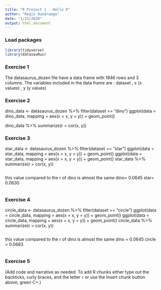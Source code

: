 ```yaml
---
title: "R Project 1 - Hello R"
author: "Regis Ouedraogo"
date: "1/23/2020"
output: html_document
---
```


### Load packages

```r
library(tidyverse) 
library(datasauRus)
```


### Exercise 1

The datasaurus_dozen file have a data frame with 1846 rows and 3 columns.
The variables included in the data frame are :
dataset , 
x (x values) , 
y (y values)



### Exercise 2


dino_data <- datasaurus_dozen %>%
  filter(dataset == "dino")
ggplot(data = dino_data, mapping = aes(x = x, y = y)) +
  geom_point()


dino_data %>%
  summarize(r = cor(x, y))


### Exercise 3

star_data <- datasaurus_dozen %>%
filter(dataset == "star")
ggplot(data = star_data, mapping = aes(x = x, y = y)) +
geom_point()
ggplot(data = star_data, mapping = aes(x = x, y = y)) +
geom_point()
star_data %>%
summarize(r = cor(x, y))


```r
```

 this value compared to the r of dino is almost the same 
 dino= 0.0645
 star= 0.0630
```r
```

### Exercise 4

circle_data <- datasaurus_dozen %>%
    filter(dataset == "circle")
ggplot(data = circle_data, mapping = aes(x = x, y = y)) +
    geom_point()
ggplot(data = circle_data, mapping = aes(x = x, y = y)) +
    geom_point()
circle_data %>%
    summarize(r = cor(x, y))

```r
```
 this value compared to the r of dino is almost the same 
 dino = 0.0645
 circle = 0.0683
```r
```

### Exercise 5

(Add code and narrative as needed. To add R chunks either type out the backticks, curly braces, and the letter `r` or use the Insert chunk button above, green C+.)
